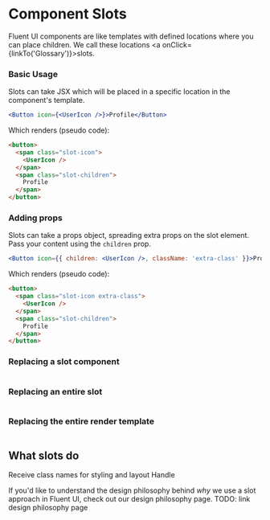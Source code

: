 
<Meta title="Concepts/Components/Slots" />

# Component Slots

Fluent UI components are like templates with defined locations where you can place children.
We call these locations <a onClick={linkTo('Glossary')}>slots</a>.

### Basic Usage

Slots can take JSX which will be placed in a specific location in the component's template.

```jsx
<Button icon={<UserIcon />}>Profile</Button>
```

Which renders (pseudo code):

```html
<button>
  <span class="slot-icon">
    <UserIcon />
  </span>
  <span class="slot-children">
    Profile
  </span>
</button>
```

### Adding props

Slots can take a props object, spreading extra props on the slot element.
Pass your content using the `children` prop.

```jsx
<Button icon={{ children: <UserIcon />, className: 'extra-class' }}>Profile</Button>
```

Which renders (pseudo code):

```html
<button>
  <span class="slot-icon extra-class">
    <UserIcon />
  </span>
  <span class="slot-children">
    Profile
  </span>
</button>
```

### Replacing a slot component

```jsx
```

### Replacing an entire slot

```jsx
```

### Replacing the entire render template

```jsx
```

## What slots do

Receive class names for styling and layout
Handle

If you'd like to understand the design philosophy behind _why_ we use a slot approach in Fluent UI, check out our design philosophy page.
TODO: link design philosophy page
